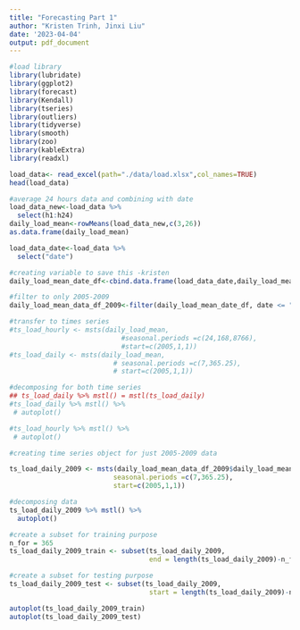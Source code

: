 ```yaml
---
title: "Forecasting Part 1"
author: "Kristen Trinh, Jinxi Liu"
date: '2023-04-04'
output: pdf_document
---
```


```r
#load library
library(lubridate)
library(ggplot2)
library(forecast)  
library(Kendall)
library(tseries)
library(outliers)
library(tidyverse)
library(smooth)
library(zoo)
library(kableExtra)
library(readxl)
```

```r
load_data<- read_excel(path="./data/load.xlsx",col_names=TRUE)
head(load_data)
```

```r
#average 24 hours data and combining with date
load_data_new<-load_data %>%
  select(h1:h24)
daily_load_mean<-rowMeans(load_data_new,c(3,26))
as.data.frame(daily_load_mean)

load_data_date<-load_data %>%
  select("date")

#creating variable to save this -kristen
daily_load_mean_date_df<-cbind.data.frame(load_data_date,daily_load_mean)

#filter to only 2005-2009
daily_load_mean_data_df_2009<-filter(daily_load_mean_date_df, date <= "2009-12-31")
```

```r
#transfer to times series
#ts_load_hourly <- msts(daily_load_mean, 
                            #seasonal.periods =c(24,168,8766),
                            #start=c(2005,1,1))
#ts_load_daily <- msts(daily_load_mean, 
                          # seasonal.periods =c(7,365.25),
                          # start=c(2005,1,1))
```

```r
#decomposing for both time series
## ts_load_daily %>% mstl() = mstl(ts_load_daily)
#ts_load_daily %>% mstl() %>%
 # autoplot()

#ts_load_hourly %>% mstl() %>%
 # autoplot()
```

```r
#creating time series object for just 2005-2009 data

ts_load_daily_2009 <- msts(daily_load_mean_data_df_2009$daily_load_mean, 
                          seasonal.periods =c(7,365.25),
                          start=c(2005,1,1))
```

```r
#decomposing data
ts_load_daily_2009 %>% mstl() %>%
  autoplot()
```
```r
#create a subset for training purpose
n_for = 365
ts_load_daily_2009_train <- subset(ts_load_daily_2009,
                                   end = length(ts_load_daily_2009)-n_for)

#create a subset for testing purpose
ts_load_daily_2009_test <- subset(ts_load_daily_2009,
                                   start = length(ts_load_daily_2009)-n_for)

autoplot(ts_load_daily_2009_train)
autoplot(ts_load_daily_2009_test)
```

